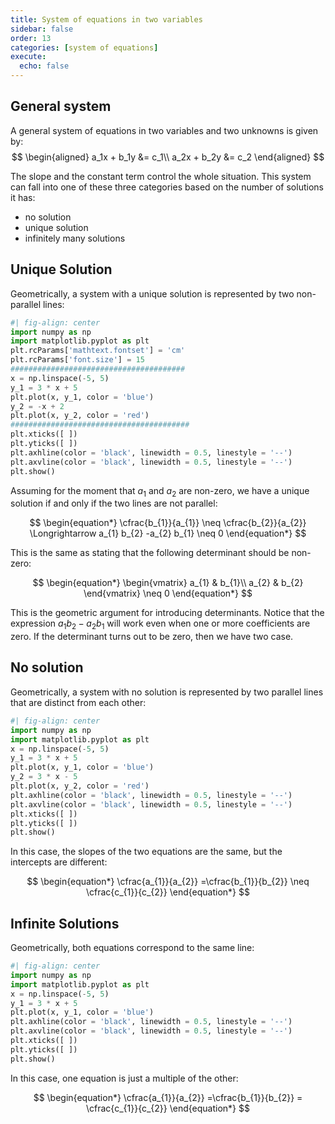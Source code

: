 ```yaml
---
title: System of equations in two variables
sidebar: false
order: 13
categories: [system of equations]
execute:
  echo: false
---
```


## General system

A general system of equations in two variables and two unknowns is given by:
$$
\begin{aligned}
a_1x + b_1y &= c_1\\
a_2x + b_2y &= c_2
\end{aligned}
$$

The slope and the constant term control the whole situation. This system can fall into one of these three categories based on the number of solutions it has:

- no solution
- unique solution
- infinitely many solutions



## Unique Solution

Geometrically, a system with a unique solution is represented by two non-parallel lines:

```python
#| fig-align: center
import numpy as np
import matplotlib.pyplot as plt
plt.rcParams['mathtext.fontset'] = 'cm'
plt.rcParams['font.size'] = 15
#######################################
x = np.linspace(-5, 5)
y_1 = 3 * x + 5
plt.plot(x, y_1, color = 'blue')
y_2 = -x + 2
plt.plot(x, y_2, color = 'red')
########################################
plt.xticks([ ])
plt.yticks([ ])
plt.axhline(color = 'black', linewidth = 0.5, linestyle = '--')
plt.axvline(color = 'black', linewidth = 0.5, linestyle = '--')
plt.show()
```

Assuming for the moment that $\displaystyle a_{1}$ and $\displaystyle a_{2}$ are non-zero, we have a unique solution if and only if the two lines are not parallel:

$$
\begin{equation*}
\cfrac{b_{1}}{a_{1}} \neq \cfrac{b_{2}}{a_{2}} \Longrightarrow a_{1} b_{2} -a_{2} b_{1} \neq 0
\end{equation*}
$$

This is the same as stating that the following determinant should be non-zero:

$$
\begin{equation*}
\begin{vmatrix}
a_{1} & b_{1}\\
a_{2} & b_{2}
\end{vmatrix} \neq 0
\end{equation*}
$$

This is the geometric argument for introducing determinants. Notice that the expression $\displaystyle a_{1} b_{2} -a_{2} b_{1}$ will work even when one or more coefficients are zero.  If the determinant turns out to be zero, then we have two case.



## No solution

Geometrically, a system with no solution is represented by two parallel lines that are distinct from each other:

```python
#| fig-align: center
import numpy as np
import matplotlib.pyplot as plt
x = np.linspace(-5, 5)
y_1 = 3 * x + 5
plt.plot(x, y_1, color = 'blue')
y_2 = 3 * x - 5
plt.plot(x, y_2, color = 'red')
plt.axhline(color = 'black', linewidth = 0.5, linestyle = '--')
plt.axvline(color = 'black', linewidth = 0.5, linestyle = '--')
plt.xticks([ ])
plt.yticks([ ])
plt.show()
```

In this case, the slopes of the two equations are the same, but the intercepts are different:

$$
\begin{equation*}
\cfrac{a_{1}}{a_{2}} =\cfrac{b_{1}}{b_{2}} \neq \cfrac{c_{1}}{c_{2}}
\end{equation*}
$$

## Infinite Solutions

Geometrically, both equations correspond to the same line:

```python
#| fig-align: center
import numpy as np
import matplotlib.pyplot as plt
x = np.linspace(-5, 5)
y_1 = 3 * x + 5
plt.plot(x, y_1, color = 'blue')
plt.axhline(color = 'black', linewidth = 0.5, linestyle = '--')
plt.axvline(color = 'black', linewidth = 0.5, linestyle = '--')
plt.xticks([ ])
plt.yticks([ ])
plt.show()
```

In this case, one equation is just a multiple of the other:

$$
\begin{equation*}
\cfrac{a_{1}}{a_{2}} =\cfrac{b_{1}}{b_{2}} = \cfrac{c_{1}}{c_{2}}
\end{equation*}
$$